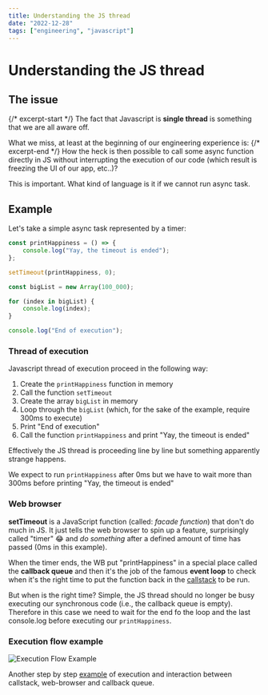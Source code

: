 ```yaml
---
title: Understanding the JS thread
date: "2022-12-28"
tags: ["engineering", "javascript"]
---
```


# Understanding the JS thread

## The issue
{/* excerpt-start */}
The fact that Javascript is **single thread** is something that we are all aware off.

What we miss, at least at the beginning of our engineering experience is:
{/* excerpt-end */}
How the heck is then possible to call some async function directly in JS without interrupting the execution of our code (which result is freezing the UI of our app, etc..)?

This is important. What kind of language is it if we cannot run async task.

## Example

Let's take a simple async task represented by a timer:

```typescript
const printHappiness = () => {
	console.log("Yay, the timeout is ended");
};

setTimeout(printHappiness, 0);

const bigList = new Array(100_000);

for (index in bigList) {
	console.log(index);
}

console.log("End of execution");
```

### Thread of execution

Javascript thread of execution proceed in the following way:

1. Create the `printHappiness` function in memory
2. Call the function `setTimeout`
3. Create the array `bigList` in memory
4. Loop through the `bigList` (which, for the sake of the example, require 300ms to execute)
5. Print "End of execution"
6. Call the function `printHappiness` and print "Yay, the timeout is ended"

Effectively the JS thread is proceeding line by line but something apparently strange happens.

We expect to run `printHappiness` after 0ms but we have to wait more than 300ms before printing "Yay, the timeout is ended"

### Web browser

**setTimeout** is a JavaScript function (called: _facade function_) that don't do much in JS. It just tells the web browser to spin up a feature, surprisingly called "timer" 😂 and _do something_ after a defined amount of time has passed (0ms in this example).

When the timer ends, the WB put "printHappiness" in a special place called the **callback queue** and then it's the job of the famous **event loop** to check when it's the right time to put the function back in the [callstack](https://www.javascripttutorial.net/javascript-call-stack/) to be run.

But when is the right time? Simple, the JS thread should no longer be busy executing our synchronous code (i.e., the callback queue is empty). Therefore in this case we need to wait for the end fo the loop and the last console.log before executing our `printHappiness`.

### Execution flow example

![Execution Flow Example](/assets/posts/2022-12-28-understanding-the-js-thread/execution_flow.gif)

Another step by step [example](https://medium.com/codex/javascript-event-loop-callback-queue-f15a4dd7f32b) of execution and interaction between callstack, web-browser and callback queue.
